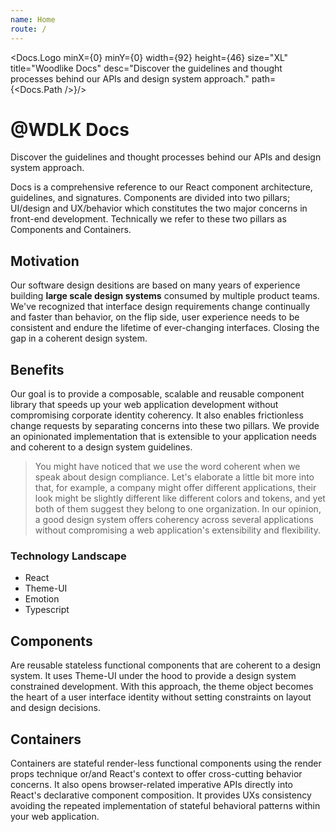 ```yaml
---
name: Home
route: /
---
```



<Docs.Logo
  minX={0}
  minY={0}
  width={92}
  height={46}
  size="XL"
  title="Woodlike Docs"
  desc="Discover the guidelines and thought processes behind our APIs and design system approach."
  path={<Docs.Path />}/>

# @WDLK Docs

Discover the guidelines and thought processes behind our APIs and design system approach.

Docs is a comprehensive reference to our React component architecture, guidelines, and signatures. Components are divided into two pillars; UI/design and UX/behavior which constitutes the two major concerns in front-end development. Technically we refer to these two pillars as Components and Containers.

## Motivation

Our software design desitions are based on many years of experience building **large scale design systems** consumed by multiple product teams. We've recognized that interface design requirements change continually and faster than behavior, on the flip side, user experience needs to be consistent and endure the lifetime of ever-changing interfaces. Closing the gap in a coherent design system.

## Benefits

Our goal is to provide a composable, scalable and reusable component library that speeds up your web application development without compromising corporate identity coherency. It also enables frictionless change requests by separating concerns into these two pillars. We provide an opinionated implementation that is extensible to your application needs and coherent to a design system guidelines.

> You might have noticed that we use the word coherent when we speak about design compliance. Let's elaborate a little bit more into that, for example, a company might offer different applications, their look might be slightly different like different colors and tokens, and yet both of them suggest they belong to one organization. In our opinion, a good design system offers coherency across several applications without compromising a web application's extensibility and flexibility.

### Technology Landscape

- React
- Theme-UI
- Emotion
- Typescript

## Components

Are reusable stateless functional components that are coherent to a design system. It uses Theme-UI under the hood to provide a design system constrained development. With this approach, the theme object becomes the heart of a user interface identity without setting constraints on layout and design decisions.

## Containers

Containers are stateful render-less functional components using the render props technique or/and React's context to offer cross-cutting behavior concerns. It also opens browser-related imperative APIs directly into React's declarative component composition. It provides UXs consistency avoiding the repeated implementation of stateful behavioral patterns within your web application.
